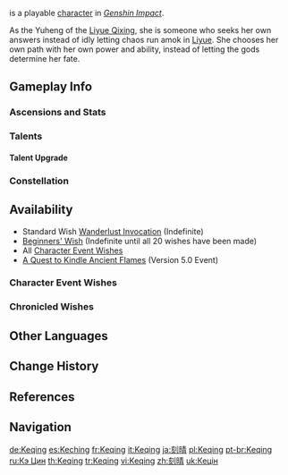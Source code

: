 {{CharacterTabs}}
{{About|the playable character|the [[Genius Invokation TCG]] Character Card|Keqing (Character Card)}}
{{Character Infobox
|image            = <gallery>
Keqing Card.png|Card
Character Keqing Full Wish.png|Wish
Character Keqing Game.png|In-Game
</gallery>

<!--Playable Character Information-->
|type             = Playable
|quality          = 5
|weapon           = Sword
|element          = Electro

<!--Character Information-->
|name             = Keqing
|birthday         = November 20th
|constellation    = Trulla Cementarii
|region           = Liyue
|affiliation      = Liyue Qixing
|dish             = Survival Grilled Fish
|namecard         = Keqing: Lightning Stiletto
|obtain           = 
* [[Wish]]es
* [[Chronicled Wish]]es
|event_name       = Dance of Lanterns
|releaseDate      = 2020-09-28

<!--Titles-->
|title            = Driving Thunder
|title2           = Yuheng of the Liyue Qixing


|ancestry         = <!-- Clan/family -->
|father           = 
|mother           = 
|spouse           = 
|sibling          = 
|child            = 
|relative         = Keqing's Grandfather

<!--Voice Actors-->
|voiceEN          = [[imdb:nm7607995|Kayli Mills]]<ref name="Keqing EN/JP">Twitter: [https://twitter.com/GenshinImpact/status/1326358990100467712 EN & JP VA Announcement]</ref>
|voiceCN          = [https://zh.moegirl.org.cn/谢莹 Xie Ying ({{zh|谢莹}})]<ref>Bilibili: [https://www.bilibili.com/video/av627091590/ Keqing Character Demo] (Video Description)</ref>
|voiceJP          = {{w|Eri Kitamura|Kitamura Eri ({{ja|喜多村 英梨}})}}<ref name="Keqing EN/JP" />
|voiceKR          = {{w|ko:이보희 (성우)|Lee Bo-hee ({{ko|이보희}})}}<ref>Twitter: [https://twitter.com/genshinimpactkr/status/1326368882798497795 KR VA Announcement]</ref>
}}
{{Lang|'''Keqing'''|zh=刻晴|zh_rm=Kèqíng}} is a playable {{Electro}} [[character]] in ''[[Genshin Impact]]''.

As the Yuheng of the [[Liyue Qixing]], she is someone who seeks her own answers instead of idly letting chaos run amok in [[Liyue]]. She chooses her own path with her own power and ability, instead of letting the gods determine her fate.

==Gameplay Info==
===Ascensions and Stats===
{{Character Ascensions and Stats}}

===Talents===
{{Talent Table}}

====Talent Upgrade====
{{Talent Upgrade}}

===Constellation===
{{Constellation Table}}

==Availability==
*Standard Wish [[Wanderlust Invocation]] (Indefinite)
*[[Beginners' Wish]] (Indefinite until all 20 wishes have been made)
*All [[Character Event Wishes]] 
*[[A Quest to Kindle Ancient Flames]] (Version 5.0 Event)

===Character Event Wishes===
{{Featured}}
===Chronicled Wishes===
{{Featured|chronicled=1}}

==Other Languages==
{{Other Languages|default_hidden = 1
|en      = Keqing
|zhs     = 刻晴
|zhs_rm  = Kèqíng
|zht     = 刻晴
|zht_rm  = Kèqíng
|ja      = 刻晴
|ja_rm   = Kokusei
|ko      = {{tt|각청|刻晴}}
|es      = Keching
|fr      = Keqing
|ru      = Кэ Цин
|th      = Keqing
|vi      = Keqing
|de      = Keqing
|id      = Keqing
|pt      = Keqing
|tr      = Keqing
|it      = Keqing
}}

==Change History==
{{Change History|1.0}}

==References==
{{Reflist}}

==Navigation==
{{Character Navbox}}

[[de:Keqing]]
[[es:Keching]]
[[fr:Keqing]]
[[it:Keqing]]
[[ja:刻晴]]
[[pl:Keqing]]
[[pt-br:Keqing]]
[[ru:Кэ Цин]]
[[th:Keqing]]
[[tr:Keqing]]
[[vi:Keqing]]
[[zh:刻晴]]
[[uk:Кецін]]
